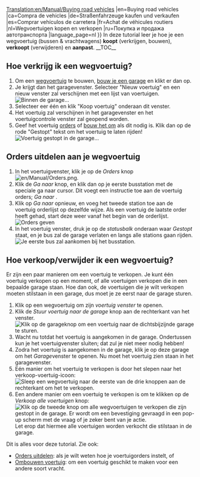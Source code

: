 [[Translation:en/Manual/Buying road vehicles]]
|en=Buying road vehicles
|ca=Compra de vehicles
|de=Straßenfahrzeuge kaufen und verkaufen
|es=Comprar vehículos de carretera
|fr=Achat de véhicules routiers
|nl=Wegvoertuigen kopen en verkopen
|ru=Покупка и продажа автотранспорта
|language_page=nl
}}{{en/-}}{{nl/Manual/Tutorial/Tutorial}}
In deze tutorial leer je hoe je een wegvoertuig (bussen & vrachtwagens) '''koopt''' (verkrijgen, bouwen), '''verkoopt''' (verwijderen) en '''aanpast'''.
__TOC__ 
==Hoe verkrijg ik een wegvoertuig?==

# Om een [[nl/Manual/Wegvoertuigen|wegvoertuig]] te bouwen, [[nl/Manual/Bouw garage|bouw je een garage]] en klikt er dan op.
# Je krijgt dan het garagevenster. Selecteer "Nieuw voertuig" en een nieuw venster zal verschijnen met een lijst van voertuigen.<br/>[[File:en/Manual/Tutorial bus 5.png|frame|none|Binnen de garage...]]
# Selecteer eer één en klik "Koop voertuig" onderaan dit venster.
# Het voertuig zal verschijnen in het garagevenster en het voertuigcontrole venster zal geopend worden.
# Geef het voertuig [[nl/Manual/Orders|orders]] of [[nl/Manual/Voertuig aanpassen|bouw het om]] als dit nodig is. Klik dan op de rode "Gestopt" tekst om het voertuig te laten rijden!<br/>[[File:en/Manual/Stopped bus.png|frame|none|Voertuig gestopt in de garage...]]

==Orders uitdelen aan je wegvoertuig==
#In het voertuigvenster, klik je op de ''Orders'' knop [[File:en/Manual/Orders.png]]. 
#Klik de ''Ga naar'' knop, en klik dan op je eerste busstation met de speciale ga naar cursor. Dit voegt een instructie toe aan de voertuig orders; ''Ga naar <stationsnaam>''. 
#Klik op ''Ga naar'' opnieuw, en voeg het tweede station toe aan de voertuig orderlijst op dezelfde wijze. Als een voertuig de laatste order heeft gehad, start deze weer vanaf het begin van de orderlijst.<br/>[[File:en/Manual/Tutorial bus 6.png|frame|none|Orders geven]]
#In het voertuig venster, druk je op de ''statusbalk'' onderaan waar ''Gestopt'' staat, en je bus zal de garage verlaten en langs alle stations gaan rijden.<br/>[[File:en/Manual/Tutorial bus 7.png|frame|none|Je eerste bus zal aankomen bij het busstation.]]

==Hoe verkoop/verwijder ik een wegvoertuig?==
Er zijn een paar manieren om een voertuig te verkopen. Je kunt één voertuig verkopen op een moment, of alle voertuigen verkopen die in een bepaalde garage staan. Hoe dan ook, de voertuigen die je wilt verkopen moeten stilstaan in een garage, dus moet je ze eerst naar de garage sturen.

# Klik op een wegvoertuig om zijn ''voertuig venster'' te openen.
# Klik de ''Stuur voertuig naar de garage'' knop aan de rechterkant van het venster.<br/>[[File:en/Manual/Buying-road-vehicles-6.png|none|frame|Klik op de garageknop om een voertuig naar de dichtsbijzijnde garage te sturen.]]
# Wacht nu totdat het voertuig is aangekomen in de garage. Ondertussen kun je het voertuigvenster sluiten; dat zul je niet meer nodig hebben!
# Zodra het voertuig is aangekomen in de garage, klik je op deze garage om het ''Garage''venster te openen. Nu moet het voertuig zien staan in het garagevenster.
# Eén manier om het voertuig te verkopen is door het slepen naar het verkoop-voertuig-icoon:<br/>[[File:en/Manual/Buying-road-vehicles-7.png|none|frame|Sleep een wegvoertuig naar de eerste van de drie knoppen aan de rechterkant om het te verkopen.]]
# Een andere manier om een voertuig te verkopen is om te klikken op de ''Verkoop alle voertuigen'' knop: <br/>[[File:en/Manual/Buying-road-vehicles-8.png|none|frame|Klik op de tweede knop om alle wegvoertuigen te verkopen die zijn gestopt in de garage. Er wordt om een bevestiging gevraagd in een pop-up scherm met de vraag of je zeker bent van je actie.]] Let erop dat hiermee alle voertuigen worden verkocht die stilstaan in de garage.


Dit is alles voor deze tutorial. Zie ook:
* [[nl/Manual/Orders|Orders uitdelen]]: als je wilt weten hoe je voertuigorders instelt, of
* [[nl/Manual/Voertuig aanpassen|Ombouwen voertuig]]: om een voertuig geschikt te maken voor een andere soort vracht.